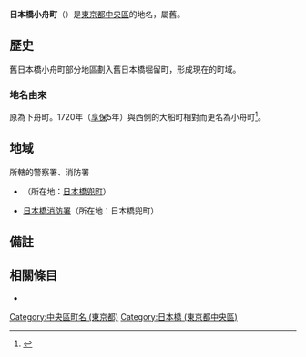 {{Coord|35.6868682|139.7781716|type:city_region:JP_source:GoogleMaps|display=title}}
{{Pathnav|日本|東京都|[[中央區_(東京都)|中央區]]|frame=1}}
{{Infobox Settlement
|official_name = 日本橋小舟町
|native_name =
|settlement_type = [[町|町]]
|image_skyline =
|imagesize =
|image_caption =
|image_flag =
|image_seal =
| image_map =
| map_caption =
| pushpin_map =
|subdivision_type = [[國家|國家]]
|subdivision_name = [[File:Flag_of_Japan.svg|border]] [[日本|日本]]
|subdivision_type1 = [[都道府縣|都道府縣]]
|subdivision_name1 = [[File:Flag_of_Tokyo_Prefecture.svg|25px]] [[東京都|東京都]]
|subdivision_type2 = [[東京都區部|特別區]]
|subdivision_name2 = [[File:Flag_of_Chuo,_Tokyo.svg|25px]] [[中央區_(東京都)|中央區]]
|established_title =
|established_date =
|government_type =
|leader_title =
|leader_name =
|area_magnitude =
|area_total_sq_mi =
|area_total_km2 =
|area_land_sq_mi =
|area_land_km2 =
|area_urban_sq_mi =
|area_urban_km2 =
|area_metro_km2 =
|area_metro_sq_mi =
|population_as_of= 2013年（平成25年）8月1日
|population_footnotes =<ref>[http://www.city.chuo.lg.jp/syokai/tokeiderta/zinko/tyotyomebetuzinko/25tyoutyoubetuzinnkou/index.html 町丁目別世帯数男女別人口　中央区ホームページ  平成25年8月1日現在] {{webarchive|url=https://web.archive.org/web/20130312145007/http://www.city.chuo.lg.jp/syokai/tokeiderta/zinko/tyotyomebetuzinko/25tyoutyoubetuzinnkou/index.html |date=2013-03-12 }}</ref>
|population_total = 657
|population_urban =
|population_metro =
|population_density_sq_mi =
|population_density_km2 =
| timezone = [[日本標準時間|JST]]
| utc_offset = +9
|timezone_DST =
|utc_offset_DST =
|latd=|latm=|lats=|latNS=
|longd=|longm=|longs=|longEW=
|elevation_footnotes=
|elevation_m =
|elevation_ft =
|postal_code_type = [[郵遞區號|郵遞區號]]
|postal_code = 103-0024
|area_code =
|website =
|footnotes =
}}
'''日本橋小舟町'''（{{jpn|j=日本橋小舟町|hg=にほんばしこぶなちょう|rm=Nihonbashi-kobunachō|f=y}}）是[[東京都|東京都]][[中央區_(東京都)|中央區]]的地名，屬舊{{link-ja|日本橋區|日本橋区}}。

== 歷史 ==
舊日本橋小舟町部分地區劃入舊日本橋堀留町，形成現在的町域。
=== 地名由來 ===
原為下舟町。1720年（[[享保|享保]]5年）與西側的大船町相對而更名為小舟町<ref>{{Cite web |url=http://www.city.chuo.lg.jp/syokai/tyomeiyurai/kobunacho/index.html |title=日本橋小舟町地区　中央区ホームページ |access-date=2013-08-17 |archive-date=2013-03-12 |archive-url=https://web.archive.org/web/20130312122439/http://www.city.chuo.lg.jp/syokai/tyomeiyurai/kobunacho/index.html |dead-url=no }}</ref>。

== 地域 ==
; 所轄的警察署、消防署
* {{link-ja|中央警察署 (東京都)|中央警察署|中央警察署}}（所在地：[[日本橋兜町|日本橋兜町]]）
* [[東京消防廳第一消防方面本部#日本橋消防署|日本橋消防署]]（所在地：日本橋兜町）

== 備註 ==
{{reflist}}

== 相關條目 ==
* {{link-ja|東堀留川|東堀留川}}

{{中央區 (東京都)的町名}}

{{DEFAULTSORT:Nihonbashi-Kobunacho}}
[[Category:中央區町名_(東京都)|Category:中央區町名 (東京都)]]
[[Category:日本橋_(東京都中央區)|Category:日本橋 (東京都中央區)]]